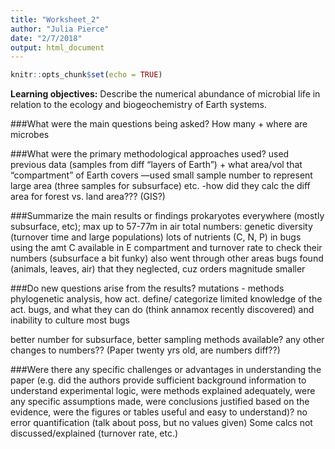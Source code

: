 ```yaml
---
title: "Worksheet_2"
author: "Julia Pierce"
date: "2/7/2018"
output: html_document
---
```


```r
knitr::opts_chunk$set(echo = TRUE)
```

**Learning objectives:**
Describe the numerical abundance of microbial life in relation to the ecology and biogeochemistry of Earth systems.

###What were the main questions being asked?
How many + where are microbes

###What were the primary methodological approaches used?
used previous data (samples from diff “layers of Earth”) + what area/vol that “compartment” of Earth covers
—used small sample number to represent large area (three samples for subsurface) etc.
-how did they calc the diff area for forest vs. land area??? (GIS?)

###Summarize the main results or findings
prokaryotes everywhere (mostly subsurface, etc); max up to 57-77m in air
total numbers:
genetic diversity (turnover time and large populations)
lots of nutrients (C, N, P) in bugs
using the amt C available in E compartment and turnover rate to check their numbers (subsurface a bit funky)
 also went through other areas bugs found (animals, leaves, air) that they neglected, cuz orders magnitude smaller

###Do new questions arise from the results?
mutations - methods phylogenetic analysis, how act. define/ categorize 
limited knowledge of the act. bugs, and what they can do (think annamox recently discovered) and inability to culture most bugs


better number for subsurface, better sampling methods available? any other changes to numbers?? (Paper twenty yrs old, are numbers diff??)

###Were there any specific challenges or advantages in understanding the paper (e.g. did the authors provide sufficient background information to understand experimental logic, were methods explained adequately, were any specific assumptions made, were conclusions justified based on the evidence, were the figures or tables useful and easy to understand)?
no error quantification (talk about poss, but no values given)
Some calcs not discussed/explained (turnover rate, etc.)

